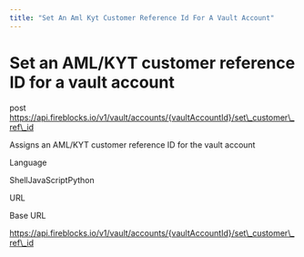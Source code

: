 ```yaml
---
title: "Set An Aml Kyt Customer Reference Id For A Vault Account"
---
```

  
  # Set an AML/KYT customer reference ID for a vault account

post https://api.fireblocks.io/v1/vault/accounts/{vaultAccountId}/set\_customer\_ref\_id

Assigns an AML/KYT customer reference ID for the vault account

Language

ShellJavaScriptPython

URL

Base URL

https://api.fireblocks.io/v1/vault/accounts/{vaultAccountId}/set\_customer\_ref\_id